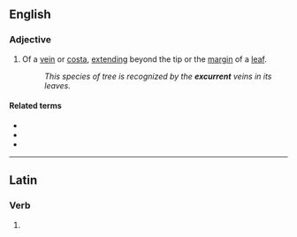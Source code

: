 ==English==

===Adjective===
{{en-adj|-}}

# {{lb|en|botany}} Of a [[vein]] or [[costa]], [[extend]]ing beyond the tip or the [[margin]] of a [[leaf]].
#: ''This species of tree is recognized by the '''excurrent''' veins in its leaves.''

====Related terms====
* {{l|en|decurrent}}
* {{l|en|incurrent}}
* {{l|en|percurrent}}

----

==Latin==

===Verb===
{{la-verb-form|excurrent}}

# {{inflection of|excurrō||3|p|futr|actv|indc|lang=la}}